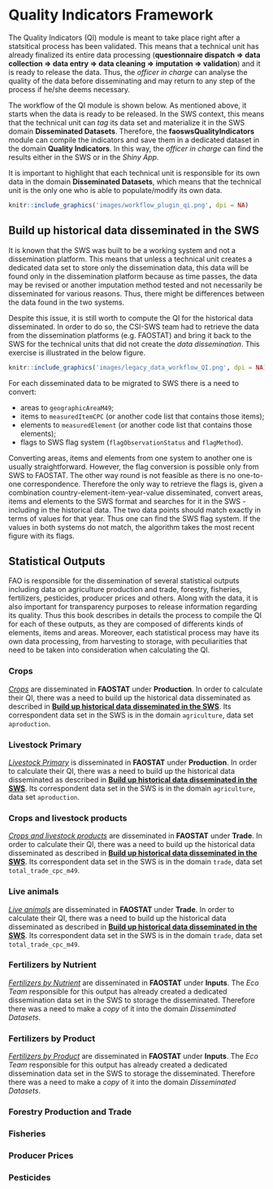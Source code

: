 # **Quality Indicators Framework** {#QualityIndicatorsFramework}

The Quality Indicators (QI) module is meant to take place right after a statsitical process has been validated. This means that a technical unit has already finalized its entire data processing (**questionnaire dispatch $\Rightarrow$ data collection $\Rightarrow$ data entry $\Rightarrow$ data cleaning $\Rightarrow$ imputation $\Rightarrow$ validation**) and it is ready to release the data. Thus, the _officer in charge_ can analyse the quality of the data before disseminating and may return to any step of the process if he/she deems necessary.

The workflow of the QI module is shown below. As mentioned above, it starts when the data is ready to be released. In the SWS context, this means that the technical unit can _tag_ its data set and materialize it in the SWS domain **Disseminated Datasets**. Therefore, the **faoswsQualityIndicators** module can compile the indicators and save them in a dedicated dataset in the domain **Quality Indicators**. In this way, the _officer in charge_ can find the results either in the SWS or in the _Shiny App_.

It is important to highlight that each technical unit is responsible for its own data in the domain **Disseminated Datasets**, which means that the technical unit is the only one who is able to populate/modify its own data.

```r
knitr::include_graphics('images/workflow_plugin_qi.png', dpi = NA)
```



## **Build up historical data disseminated in the SWS**

It is known that the SWS was built to be a working system and not a dissemination platform. This means that unless a technical unit creates a dedicated data set to store only the dissemination data, this data will be found only in the dissemination platform because as time passes, the data may be revised or another imputation method tested and not necessarily be disseminated for various reasons. Thus, there might be differences between the data found in the two systems.

Despite this issue, it is still worth to compute the QI for the historical data disseminated. In order to do so, the CSI-SWS team had to retrieve the data from the dissemination platforms (e.g. FAOSTAT) and bring it back to the SWS for the technical units that did not create the _data dissemination_. This exercise is illustrated in the below figure.

```r
knitr::include_graphics('images/legacy_data_workflow_QI.png', dpi = NA)
```

For each disseminated data to be migrated to SWS there is a need to convert:

- areas to `geographicAreaM49`;
- items to `measuredItemCPC` (or another code list that contains those items);
- elements to `measuredElement` (or another code list that contains those elements);
- flags to SWS flag system (`flagObservationStatus` and `flagMethod`).

Converting areas, items and elements from one system to another one is usually straightforward. However, the flag conversion is possible only from SWS to FAOSTAT. The other way round is not feasible as there is no one-to-one correspondence. Therefore the only way to retrieve the flags is, given a combination country-element-item-year-value disseminated, convert areas, items and elements to the SWS format and searches for it in the SWS - including in the historical data. The two data points should match exactly in terms of values for that year. Thus one can find the SWS flag system. If the values in both systems do not match, the algorithm takes the most recent figure with its flags.

## **Statistical Outputs**

FAO is responsible for the dissemination of several statistical outputs including data on agriculture production and trade, forestry, fisheries, fertilizers, pesticides, producer prices and others. Along with the data, it is also important for transparency purposes to release information regarding its quality. Thus this book describes in details the process to compile the QI for each of these outputs, as they are composed of differents kinds of elements, items and areas. Moreover, each statistical process may have its own data processing, from harvesting to storage, with peculiarities that need to be taken into consideration when calculating the QI. 

### **Crops**

[*Crops*](http://www.fao.org/faostat/en/#data/QC) are disseminated in **FAOSTAT** under **Production**. In order to calculate their QI, there was a need to build up the historical data disseminated as described in [**Build up historical data disseminated in the SWS**]. Its correspondent data set in the SWS is in the domain `agriculture`, data set `aproduction`. 

### **Livestock Primary**

[*Livestock Primary*](http://www.fao.org/faostat/en/#data/QL) is disseminated in **FAOSTAT** under **Production**. In order to calculate their QI, there was a need to build up the historical data disseminated as described in [**Build up historical data disseminated in the SWS**]. Its correspondent data set in the SWS is in the domain `agriculture`, data set `aproduction`. 

### **Crops and livestock products**

[*Crops and livestock products*](http://www.fao.org/faostat/en/#data/TP) are disseminated in **FAOSTAT** under **Trade**. In order to calculate their QI, there was a need to build up the historical data disseminated as described in [**Build up historical data disseminated in the SWS**]. Its correspondent data set in the SWS is in the domain `trade`, data set `total_trade_cpc_m49`. 


### **Live animals**

[*Live animals*](http://www.fao.org/faostat/en/#data/TA) are disseminated in **FAOSTAT** under **Trade**. In order to calculate their QI, there was a need to build up the historical data disseminated as described in [**Build up historical data disseminated in the SWS**]. Its correspondent data set in the SWS is in the domain `trade`, data set `total_trade_cpc_m49`. 


### **Fertilizers by Nutrient**

[*Fertilizers by Nutrient*](http://www.fao.org/faostat/en/#data/RFN) are disseminated in **FAOSTAT** under **Inputs**. The _Eco Team_ responsible for this output has already created a dedicated dissemination data set in the SWS to storage the disseminated. Therefore there was a need to make a _copy_ of it into the domain _Disseminated Datasets_.


### **Fertilizers by Product**

[*Fertilizers by Product*](http://www.fao.org/faostat/en/#data/RFB) are disseminated in **FAOSTAT** under **Inputs**. The _Eco Team_ responsible for this output has already created a dedicated dissemination data set in the SWS to storage the disseminated. Therefore there was a need to make a _copy_ of it into the domain _Disseminated Datasets_.

### **Forestry Production and Trade**

### **Fisheries**

### **Producer Prices**

### **Pesticides**



